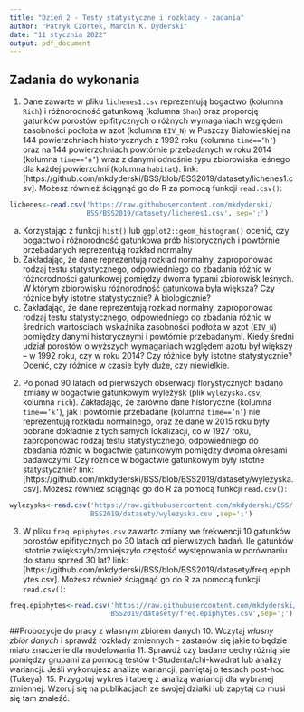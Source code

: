 ---
title: "Dzień 2 - Testy statystyczne i rozkłady - zadania"
author: "Patryk Czortek, Marcin K. Dyderski"
date: "11 stycznia 2022"
output: pdf_document
---
## Zadania do wykonania

1. Dane zawarte w pliku `lichenes1.csv` reprezentują bogactwo (kolumna `Rich`) i różnorodność gatunkową (kolumna `Shan`) oraz proporcję gatunków porostów epifitycznych o różnych wymaganiach względem zasobności podłoża w azot (kolumna `EIV_N`) w Puszczy Białowieskiej na 144 powierzchniach historycznych z 1992 roku (kolumna `time==’h’`) oraz na 144 powierzchniach powtórnie przebadanych w roku 2014 (kolumna `time==’n’`) wraz z danymi odnośnie typu zbiorowiska leśnego dla każdej powierzchni (kolumna `habitat`). link: [https://github.com/mkdyderski/BSS/blob/BSS2019/datasety/lichenes1.csv]. Możesz również ściągnąć go do R za pomocą funkcji `read.csv()`:
```{r, eval=FALSE}
lichenes<-read.csv('https://raw.githubusercontent.com/mkdyderski/
                   BSS/BSS2019/datasety/lichenes1.csv', sep=';')
```
a)	Korzystając z funkcji `hist()` lub `ggplot2::geom_histogram()` ocenić, czy bogactwo i różnorodność gatunkowa prób historycznych i powtórnie przebadanych reprezentują rozkład normalny
b)	Zakładając, że dane reprezentują rozkład normalny, zaproponować rodzaj testu statystycznego, odpowiedniego do zbadania różnic w różnorodności gatunkowej pomiędzy dwoma typami zbiorowisk leśnych. W którym zbiorowisku różnorodność gatunkowa była większa? Czy różnice były istotne statystycznie? A biologicznie?
c)	Zakładając, że dane reprezentują rozkład normalny, zaproponować rodzaj testu statystycznego, odpowiedniego do zbadania różnic w średnich wartościach wskaźnika zasobności podłoża w azot (`EIV_N`) pomiędzy danymi historycznymi i powtórnie przebadanymi. Kiedy średni udział porostów o wyższych wymaganiach względem azotu był większy – w 1992 roku, czy w roku 2014? Czy różnice były istotne statystycznie? Ocenić, czy różnice w czasie były duże, czy niewielkie.

2. Po ponad 90 latach od pierwszych obserwacji florystycznych badano zmiany w bogactwie gatunkowym wyleżysk (plik `wylezyska.csv`; kolumna `rich`). Zakładając, że zarówno dane historyczne (kolumna `time==’k’`), jak i powtórnie przebadane  (kolumna `time==’n’`) nie reprezentują rozkładu normalnego, oraz że dane w 2015 roku były pobrane dokładnie z tych samych lokalizacji, co w 1927 roku, zaproponować rodzaj testu statystycznego, odpowiedniego do zbadania różnic w bogactwie gatunkowym pomiędzy dwoma okresami badawczymi. Czy różnice w bogactwie gatunkowym były istotne statystycznie? link: [https://github.com/mkdyderski/BSS/blob/BSS2019/datasety/wylezyska.csv]. Możesz również ściągnąć go do R za pomocą funkcji `read.csv()`:
```{r, eval=FALSE}
wylezyska<-read.csv('https://raw.githubusercontent.com/mkdyderski/BSS/
                    BSS2019/datasety/wylezyska.csv',sep=';')
```

3. W pliku `freq.epiphytes.csv` zawarto zmiany we frekwencji 10 gatunków porostów epifitycznych po 30 latach od pierwszych badań. Ile gatunków istotnie zwiększyło/zmniejszyło częstość występowania w porównaniu do stanu sprzed 30 lat? link: [https://github.com/mkdyderski/BSS/blob/BSS2019/datasety/freq.epiphytes.csv]. Możesz również ściągnąć go do R za pomocą funkcji `read.csv()`:
```{r, eval=FALSE}
freq.epiphytes<-read.csv('https://raw.githubusercontent.com/mkdyderski/BSS/
                         BSS2019/datasety/freq.epiphytes.csv',sep=';')
```



##Propozycje do pracy z własnym zbiorem danych
10. Wczytaj *własny zbiór danych* i sprawdź rozkłady zmiennych - zastanów się jakie to będzie miało znaczenie dla modelowania
11. Sprawdź czy badane cechy różnią sie pomiędzy grupami za pomocą testów t-Studenta/chi-kwadrat lub analizy wariancji. Jeśli wykonujesz analizę wariancji, pamiętaj o testach post-hoc (Tukeya).
15. Przygotuj wykres i tabelę z analizą wariancji dla wybranej zmiennej. Wzoruj się na publikacjach ze swojej działki lub zapytaj co musi się tam znaleźć.

